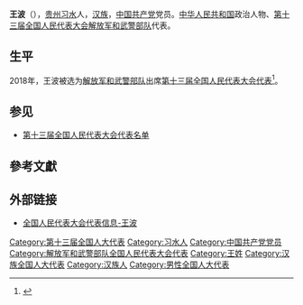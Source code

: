 {{Infobox person
|name=王波
|birth_date={{birth year and age|1975|1}}
|ancestor=[[贵州|贵州]][[习水|习水]]
|nationality={{PRC}}
|title=[[全国人大代表|全国人大代表]]
|ethnicity=[[汉族|汉族]]
|gender=男
|party={{cpc}}
|website=[http://210.82.31.1:8084/delegate/viewDelegate.action?dbid=132741 全国人大代表数据库]
}}
'''王波'''（{{bd|1975年|1月}}），[[贵州|贵州]][[习水|习水]]人，[[汉族|汉族]]，[[中国共产党|中国共产党]]党员。[[中华人民共和国|中华人民共和国]]政治人物、[[第十三届全国人民代表大会|第十三届全国人民代表大会]][[解放军和武警部队|解放军和武警部队]]代表{{refnest|{{Cite web|url=http://210.82.31.1:8084/delegate/viewDelegate.action?dbid=132741|title=全国人民代表大会代表信息-王波|accessdate=2020-03-16|work=中国人大网}}}}。

==生平==
2018年，王波被选为[[解放军和武警部队|解放军和武警部队]]出席[[第十三届全国人民代表大会|第十三届全国人民代表大会]][[第十三届全国人民代表大会代表|代表]]<ref>{{Cite web|title=中华人民共和国第十三届全国人民代表大会代表名单|url=http://www.gov.cn/xinwen/2018-02/24/content_5268538.htm|accessdate=2020-03-16|work=中国政府网|archive-date=2020-02-28|archive-url=https://web.archive.org/web/20200228133636/http://www.gov.cn/xinwen/2018-02/24/content_5268538.htm|dead-url=no}}</ref>。

==参见==
* [[第十三届全国人民代表大会代表名单|第十三届全国人民代表大会代表名单]]

==參考文獻==
{{reflist}}

==外部链接==
{{Portal|中国|政治}}
* [http://210.82.31.1:8084/delegate/viewDelegate.action?dbid=132741 全国人民代表大会代表信息-王波]

{{中国政治人物小作品}}
[[Category:第十三届全国人大代表|Category:第十三届全国人大代表]]
[[Category:习水人|Category:习水人]]
[[Category:中国共产党党员|Category:中国共产党党员]]
[[Category:解放军和武警部队全国人民代表大会代表|Category:解放军和武警部队全国人民代表大会代表]]
[[Category:王姓|Category:王姓]]
[[Category:汉族全国人大代表|Category:汉族全国人大代表]]
[[Category:汉族人|Category:汉族人]]
[[Category:男性全国人大代表|Category:男性全国人大代表]]